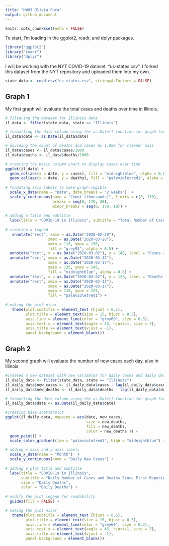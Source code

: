 ```yaml
---
title: "HW03 Olivia Pura"
output: github_document
---
```


```r
knitr::opts_chunk$set(echo = FALSE)
```

To start, I'm loading in the ggplot2, readr, and dplyr packages.

```r
library("ggplot2")
library("readr")
library("dplyr")
```

I will be working with the NYT COVID-19 dataset, "us-states.csv". I forked this dataset from the NYT repository and uploaded them into my own.

```r
state_data <- read.csv("us-states.csv", stringsAsFactors = FALSE)
```

## Graph 1

My first graph will evaluate the total cases and deaths over time in Illinois.

```r
# filtering the dataset for Illinois data
il_data <- filter(state_data, state == "Illinois")

# formatting the date column using the as.Date() function for graph formatting
il_data$date <- as.Date(il_data$date)

# dividing the count of deaths and cases by 1,000 for cleaner axis
il_data$cases <- il_data$cases/1000
il_data$deaths <- il_data$deaths/1000

# creating the basic column chart to display cases over time
ggplot(il_data) +
  geom_col(aes(x = date, y = cases), fill = "midnightblue", alpha = 0.6, width = 0.7) +
  geom_col(aes(x = date, y = deaths), fill = "palevioletred1", alpha = 1, width = 0.7) + 
 
# formating axis labels to make graph legible
  scale_x_date(name = "Date", date_breaks = "2 weeks")  +
  scale_y_continuous(name = "Count (thousands)", limits = c(0, 170), 
                     breaks = seq(0, 170, 20),
                     minor_breaks = seq(0, 170, 10)) +
  
# adding a title and subtitle
  labs(title = "COVID-19 in Illinois", subtitle = "Total Number of Cases and Deaths Since First-Reported Case on January 24, 2020") +
  
# creating a legend
   annotate("rect", xmin = as.Date("2020-02-20"),
                   xmax = as.Date("2020-03-20"),
                   ymin = 110, ymax = 150,
                   fill = "grey92", alpha = 0.5) +
  annotate("text", x = as.Date("2020-03-02"), y = 140, label = "Cases =") +
  annotate("rect", xmin = as.Date("2020-03-12"),
                   xmax = as.Date("2020-03-17"),
                   ymin = 135, ymax = 145,
                   fill = "midnightblue", alpha = 0.6) +
  annotate("text", x = as.Date("2020-03-02"), y = 120, label = "Deaths =") +
  annotate("rect", xmin = as.Date("2020-03-12"),
                   xmax = as.Date("2020-03-17"),
                   ymin = 115, ymax = 125,
                   fill = "palevioletred1") +
  
# making the plot nicer
   theme(plot.subtitle = element_text (hjust = 0.5),
         plot.title = element_text(size = 15, hjust = 0.5),
         axis.line = element_line(color = "grey60", size = 0.3),
         axis.text.x = element_text(angle = 45, hjust=1, size = 7),
         axis.title.x= element_text(vjust = -1),
         panel.background = element_blank()) 
```

## Graph 2

My second graph will evaluate the number of new cases each day, also in Illinois

```r
#created a new dataset with new variables for daily cases and daily deaths
il_daily_data <- filter(state_data, state == "Illinois")
il_daily_data$new_cases <- il_daily_data$cases - lag(il_daily_data$cases, 1)
il_daily_data$new_deaths <- il_daily_data$deaths - lag(il_daily_data$deaths, 1)

# formatting the date column using the as.Date() function for graph formatting
il_daily_data$date <- as.Date(il_daily_data$date)

#creating base scatterplot
ggplot(il_daily_data, mapping = aes(date, new_cases, 
                                    size = new_deaths, 
                                    fill = new_deaths, 
                                    color = new_deaths )) +
  geom_point() +
  scale_color_gradient(low = "palevioletred1", high = "midnightblue") +

# adding x-axis and y-axis labels
  scale_x_date(name = "Month")  +
  scale_y_continuous(name = "Daily New Cases") +
  
# adding a plot title and subtitle
  labs(title = "COVID-19 in Illinois", 
       subtitle = "Daily Number of Cases and Deaths Since First-Reported Case on January 24, 2020",
       size = "Daily Deaths",
       color = "Daily Deaths") +
  
# modify the plot legend for readability 
  guides(fill = FALSE) +

# making the plot nicer
   theme(plot.subtitle = element_text (hjust = 0.5),
         plot.title = element_text(size = 15, hjust = 0.5),
         axis.line = element_line(color = "grey60", size = 0.3),
         axis.text.x = element_text(angle = 45, hjust=1, size = 7),
         axis.title.x= element_text(vjust = -1),
         panel.background = element_blank()) 
```
